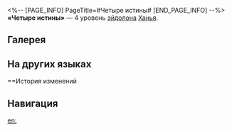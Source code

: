 <%-- [PAGE_INFO]
PageTitle=#Четыре истины#
[END_PAGE_INFO] --%>
{{Эйдолон Инфобокс
|Название         = Четыре истины
|Изображение      = Эйдолон Четыре истины.png
|Персонаж         = Ханья
|Уровень          = 4
|Длительность     = 
|Описание         = Длительность сверхспособности дополнительно увеличивается на 1 ход.
|Свойство1        = 
|Масштабирование1 = 
}}
'''«Четыре истины»''' — 4 уровень [[эйдолон]]а [[Ханья]].

==Галерея==
{{Галерея|position=left|captionalign=center
|Персонаж Ханья Эйдолон 4.png|Осколок Эйдолона
}}

==На других языках==
{{На других языках
|en   = Four Truths
|zhs  = 四谛
|zht  = 四諦
|ja   = {{Rubi|四諦|したい}}
|ko   = 사제(四諦)
|es   = Cuatro verdades
|fr   = Quatre vérités
|ru   = Четыре истины
|th   = Four Truths
|vi   = Tứ Đế
|de   = Vier Wahrheiten
|id   = Four Truths
|pt   = Quatro Verdades
}}

==История изменений
{{История изменений|3.5}}

==Навигация==
{{Навык Навбокс|Ханья}}

[[en:]]